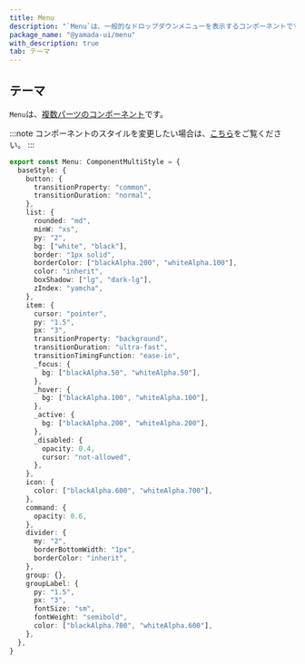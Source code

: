 ```yaml
---
title: Menu
description: "`Menu`は、一般的なドロップダウンメニューを表示するコンポーネントです。"
package_name: "@yamada-ui/menu"
with_description: true
tab: テーマ
---
```


## テーマ

`Menu`は、[複数パーツのコンポーネント](/styled-system/theming/component-style#複数パーツのコンポーネント)です。

:::note
コンポーネントのスタイルを変更したい場合は、[こちら](/styled-system/theming/customize-theme#コンポーネントのスタイルを変更する)をご覧ください。
:::

```ts
export const Menu: ComponentMultiStyle = {
  baseStyle: {
    button: {
      transitionProperty: "common",
      transitionDuration: "normal",
    },
    list: {
      rounded: "md",
      minW: "xs",
      py: "2",
      bg: ["white", "black"],
      border: "1px solid",
      borderColor: ["blackAlpha.200", "whiteAlpha.100"],
      color: "inherit",
      boxShadow: ["lg", "dark-lg"],
      zIndex: "yamcha",
    },
    item: {
      cursor: "pointer",
      py: "1.5",
      px: "3",
      transitionProperty: "background",
      transitionDuration: "ultra-fast",
      transitionTimingFunction: "ease-in",
      _focus: {
        bg: ["blackAlpha.50", "whiteAlpha.50"],
      },
      _hover: {
        bg: ["blackAlpha.100", "whiteAlpha.100"],
      },
      _active: {
        bg: ["blackAlpha.200", "whiteAlpha.200"],
      },
      _disabled: {
        opacity: 0.4,
        cursor: "not-allowed",
      },
    },
    icon: {
      color: ["blackAlpha.600", "whiteAlpha.700"],
    },
    command: {
      opacity: 0.6,
    },
    divider: {
      my: "2",
      borderBottomWidth: "1px",
      borderColor: "inherit",
    },
    group: {},
    groupLabel: {
      py: "1.5",
      px: "3",
      fontSize: "sm",
      fontWeight: "semibold",
      color: ["blackAlpha.700", "whiteAlpha.600"],
    },
  },
}
```
